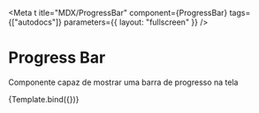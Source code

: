 
<Meta
  t
  itle="MDX/ProgressBar"
  component={ProgressBar}
  tags={["autodocs"]}
  parameters={{ layout: "fullscreen" }}
/>


# Progress Bar

Componente capaz de mostrar uma barra de progresso na tela

<Canvas>
    <Story 
    name="Progress Bar"
    args={{ 
        text: "Atividades de lógica",
        value: 10,
        min: 0,
        max: 100,
    }}>
    {Template.bind({})}
   </Story>

</Canvas>

<ArgsTable of={ProgressBar} />
